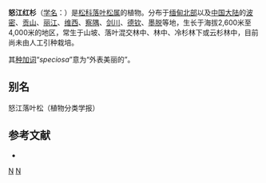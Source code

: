 {{Speciesbox 
| taxon = Larix speciosa
| authority = [[郑万钧|W.C.Cheng]] & [[刘玉壶|Y.W.Law]], 1975
}}
'''怒江红杉'''（[[学名|学名]]：{{lang|la|''Larix speciosa''}}）是[[松科|松科]][[落叶松属|落叶松属]]的植物。分布于[[缅甸北部|缅甸北部]]以及[[中国大陆|中国大陆]]的[[波密|波密]]、[[贡山|贡山]]、[[丽江|丽江]]、[[维西|维西]]、[[察隅|察隅]]、[[剑川|剑川]]、[[德钦|德钦]]、[[墨脱|墨脱]]等地，生长于海拔2,600米至4,000米的地区，常生于山坡、落叶混交林中、林中、冷杉林下或云杉林中，目前尚未由人工引种栽培。

其[[种加词|种加词]]“''speciosa''”意为“外表美丽的”。

== 别名 ==
怒江落叶松（植物分类学报）

== 参考文献 ==
<div class="references-small">
* {{cite web| url =http://www.bioinfo.cn/db05/KmzwSpecies.php?action=view&id=16900| title =怒江红杉| work =《中国高等植物数据库全库》| publisher =中国科学院微生物研究所| author =昆明植物研究所| accessdate =2009-02-25| deadurl =yes| archiveurl =https://web.archive.org/web/20160305030805/http://www.bioinfo.cn/db05/KmzwSpecies.php?action=view&id=16900| archivedate =2016-03-05}}
</div>
{{Taxonbar|from=Q3927226}}

[[Category:落叶松属|N]]
[[Category:1975年描述的植物|N]]


{{植物小作品}}